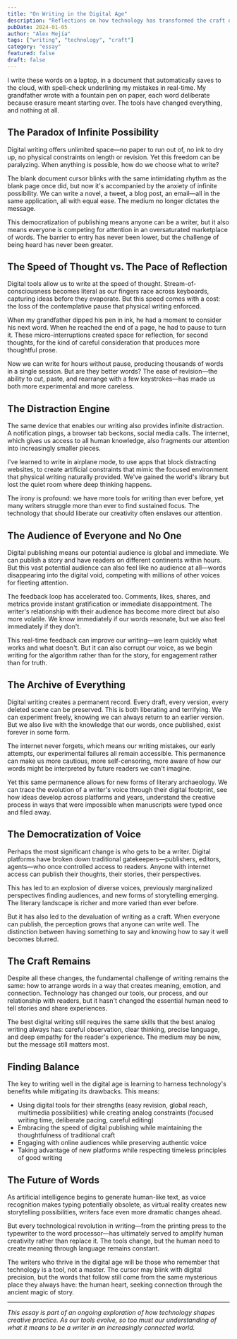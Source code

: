 ```yaml
---
title: "On Writing in the Digital Age"
description: "Reflections on how technology has transformed the craft of writing, for better and worse."
pubDate: 2024-01-05
author: "Alex Mejía"
tags: ["writing", "technology", "craft"]
category: "essay"
featured: false
draft: false
---
```


I write these words on a laptop, in a document that automatically saves to the cloud, with spell-check underlining my mistakes in real-time. My grandfather wrote with a fountain pen on paper, each word deliberate because erasure meant starting over. The tools have changed everything, and nothing at all.

## The Paradox of Infinite Possibility

Digital writing offers unlimited space—no paper to run out of, no ink to dry up, no physical constraints on length or revision. Yet this freedom can be paralyzing. When anything is possible, how do we choose what to write?

The blank document cursor blinks with the same intimidating rhythm as the blank page once did, but now it's accompanied by the anxiety of infinite possibility. We can write a novel, a tweet, a blog post, an email—all in the same application, all with equal ease. The medium no longer dictates the message.

This democratization of publishing means anyone can be a writer, but it also means everyone is competing for attention in an oversaturated marketplace of words. The barrier to entry has never been lower, but the challenge of being heard has never been greater.

## The Speed of Thought vs. The Pace of Reflection

Digital tools allow us to write at the speed of thought. Stream-of-consciousness becomes literal as our fingers race across keyboards, capturing ideas before they evaporate. But this speed comes with a cost: the loss of the contemplative pause that physical writing enforced.

When my grandfather dipped his pen in ink, he had a moment to consider his next word. When he reached the end of a page, he had to pause to turn it. These micro-interruptions created space for reflection, for second thoughts, for the kind of careful consideration that produces more thoughtful prose.

Now we can write for hours without pause, producing thousands of words in a single session. But are they better words? The ease of revision—the ability to cut, paste, and rearrange with a few keystrokes—has made us both more experimental and more careless.

## The Distraction Engine

The same device that enables our writing also provides infinite distraction. A notification pings, a browser tab beckons, social media calls. The internet, which gives us access to all human knowledge, also fragments our attention into increasingly smaller pieces.

I've learned to write in airplane mode, to use apps that block distracting websites, to create artificial constraints that mimic the focused environment that physical writing naturally provided. We've gained the world's library but lost the quiet room where deep thinking happens.

The irony is profound: we have more tools for writing than ever before, yet many writers struggle more than ever to find sustained focus. The technology that should liberate our creativity often enslaves our attention.

## The Audience of Everyone and No One

Digital publishing means our potential audience is global and immediate. We can publish a story and have readers on different continents within hours. But this vast potential audience can also feel like no audience at all—words disappearing into the digital void, competing with millions of other voices for fleeting attention.

The feedback loop has accelerated too. Comments, likes, shares, and metrics provide instant gratification or immediate disappointment. The writer's relationship with their audience has become more direct but also more volatile. We know immediately if our words resonate, but we also feel immediately if they don't.

This real-time feedback can improve our writing—we learn quickly what works and what doesn't. But it can also corrupt our voice, as we begin writing for the algorithm rather than for the story, for engagement rather than for truth.

## The Archive of Everything

Digital writing creates a permanent record. Every draft, every version, every deleted scene can be preserved. This is both liberating and terrifying. We can experiment freely, knowing we can always return to an earlier version. But we also live with the knowledge that our words, once published, exist forever in some form.

The internet never forgets, which means our writing mistakes, our early attempts, our experimental failures all remain accessible. This permanence can make us more cautious, more self-censoring, more aware of how our words might be interpreted by future readers we can't imagine.

Yet this same permanence allows for new forms of literary archaeology. We can trace the evolution of a writer's voice through their digital footprint, see how ideas develop across platforms and years, understand the creative process in ways that were impossible when manuscripts were typed once and filed away.

## The Democratization of Voice

Perhaps the most significant change is who gets to be a writer. Digital platforms have broken down traditional gatekeepers—publishers, editors, agents—who once controlled access to readers. Anyone with internet access can publish their thoughts, their stories, their perspectives.

This has led to an explosion of diverse voices, previously marginalized perspectives finding audiences, and new forms of storytelling emerging. The literary landscape is richer and more varied than ever before.

But it has also led to the devaluation of writing as a craft. When everyone can publish, the perception grows that anyone can write well. The distinction between having something to say and knowing how to say it well becomes blurred.

## The Craft Remains

Despite all these changes, the fundamental challenge of writing remains the same: how to arrange words in a way that creates meaning, emotion, and connection. Technology has changed our tools, our process, and our relationship with readers, but it hasn't changed the essential human need to tell stories and share experiences.

The best digital writing still requires the same skills that the best analog writing always has: careful observation, clear thinking, precise language, and deep empathy for the reader's experience. The medium may be new, but the message still matters most.

## Finding Balance

The key to writing well in the digital age is learning to harness technology's benefits while mitigating its drawbacks. This means:

- Using digital tools for their strengths (easy revision, global reach, multimedia possibilities) while creating analog constraints (focused writing time, deliberate pacing, careful editing)
- Embracing the speed of digital publishing while maintaining the thoughtfulness of traditional craft
- Engaging with online audiences while preserving authentic voice
- Taking advantage of new platforms while respecting timeless principles of good writing

## The Future of Words

As artificial intelligence begins to generate human-like text, as voice recognition makes typing potentially obsolete, as virtual reality creates new storytelling possibilities, writers face even more dramatic changes ahead.

But every technological revolution in writing—from the printing press to the typewriter to the word processor—has ultimately served to amplify human creativity rather than replace it. The tools change, but the human need to create meaning through language remains constant.

The writers who thrive in the digital age will be those who remember that technology is a tool, not a master. The cursor may blink with digital precision, but the words that follow still come from the same mysterious place they always have: the human heart, seeking connection through the ancient magic of story.

---

*This essay is part of an ongoing exploration of how technology shapes creative practice. As our tools evolve, so too must our understanding of what it means to be a writer in an increasingly connected world.*